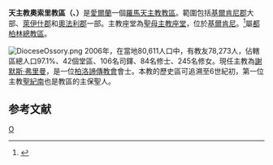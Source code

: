 {{Infobox Roman Catholic diocese
|name = 奧索里
|jurisdiction = 教區
|latin = Dioecesis Ossoriensis
|image = St. Marys Cathedral in Kilkenny.jpg
|caption = 聖母主教座堂 (基爾肯尼)
|location = [[愛爾蘭|愛爾蘭]]
|territory =[[基爾肯尼郡|基爾肯尼郡]]大部，[[萊伊什郡|萊伊什郡]]、[[奧法利郡|奧法利郡]]一部
|population = 78,273
|rite = 拉丁禮
|patron = [[聖紀南|聖紀南]]
|province = 都柏林
|established = 6世紀
|cathedral = [[聖母主教座堂_(基爾肯尼)|聖母座堂]]
|副主教座堂 =
|leadership = 主教
|website = http://www.ossory.ie/
|教宗 = 
|metropolitan =
|ordinary = 謝默斯·弗里曼
|coadjutor bishop =
|emeritus =
}}
'''天主教奧索里教區（{{lang-la|Dioecesis Ossoriensis}}、{{lang-ga|Deoise Chnoc Osraí}}）'''是[[愛爾蘭|愛爾蘭]]一個[[羅馬天主教|羅馬天主教]][[教區|教區]]。範圍包括[[基爾肯尼郡|基爾肯尼郡]]大部、[[萊伊什郡|萊伊什郡]]和[[奧法利郡|奧法利郡]]一部。主教座堂為[[聖母主教座堂_(基爾肯尼)|聖母主教座堂]]，位於[[基爾肯尼|基爾肯尼]]。<ref>{{Cite web |url=http://www.ossory.ie/diocese/ |title=Diocese |access-date=2011-05-27 |archive-date=2020-11-23 |archive-url=https://web.archive.org/web/20201123220914/https://ossory.ie/diocese/ |dead-url=no }}</ref>屬[[天主教都柏林總教區|都柏林總教區]]。

[[File:DioceseOssory.png|thumb]]
2006年，在當地80,611人口中，有教友78,273人，佔轄區總人口97.1%、42個堂區、106名司鐸、84名修士、245名修女。現任主教為[[謝默斯·弗里曼|謝默斯·弗里曼]]，是一位[[柏洛諦傳教會|柏洛諦傳教會]]會士。本教的歷史區可追溯至6世紀初，第一位主教[[聖紀南|聖紀南]]也是教區的主保聖人。

==参考文献==
<div class="references-small">
<references></references>
</div>

{{愛爾蘭天主教教區}}

[[Category:愛爾蘭天主教教區|O]]